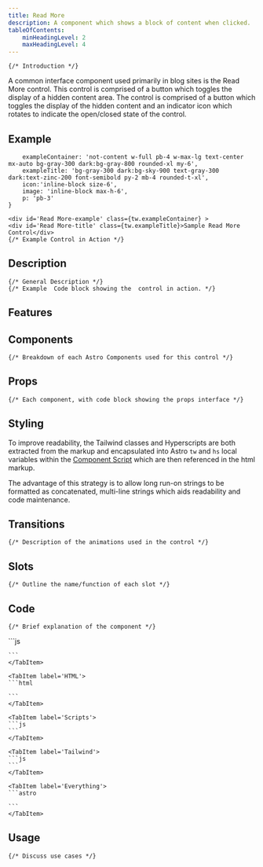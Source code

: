 ```yaml
---
title: Read More
description: A component which shows a block of content when clicked.
tableOfContents:
	minHeadingLevel: 2
	maxHeadingLevel: 4
---
```

		 
	{/* Introduction */}
A common interface component used primarily in blog sites is the Read More control.  This control is comprised of a button which toggles the display of a hidden content area.  The control is comprised of a button which toggles the display of the hidden content and an indicator icon which rotates to indicate the open/closed state of the control.
		 
## Example
		 
		exampleContainer: 'not-content w-full pb-4 w-max-lg text-center mx-auto bg-gray-300 dark:bg-gray-800 rounded-xl my-6',
		exampleTitle: 'bg-gray-300 dark:bg-sky-900 text-gray-300 dark:text-zinc-200 font-semibold py-2 mb-4 rounded-t-xl',
		icon:'inline-block size-6',
		image: 'inline-block max-h-6',
		p: 'pb-3'	
	}
		 
	<div id='Read More-example' class={tw.exampleContainer} >
	<div id='Read More-title' class={tw.exampleTitle}>Sample Read More Control</div>
	{/* Example Control in Action */}
</div>
		 
## Description
	{/* General Description */}
	{/* Example  Code block showing the  control in action. */}
## Features
		 
## Components
	{/* Breakdown of each Astro Components used for this control */}
## Props
	{/* Each component, with code block showing the props interface */}
## Styling
To improve readability, the Tailwind classes and Hyperscripts are both extracted from the markup and encapsulated into  Astro `tw` and `hs` local variables within the [Component Script](https://docs.astro.build/en/basics/astro-components/#the-component-script) which are then referenced in the html markup. 
		 
The advantage of this strategy is to allow long run-on strings to be formatted as concatenated, multi-line strings which aids readability and code maintenance.
		 
## Transitions
	{/* Description of the animations used in the control */}
## Slots
	{/* Outline the name/function of each slot */}
## Code
	{/* Brief explanation of the component */}
		 
<Tabs>
	<TabItem label='Props'>
	```js
		 
	```
	</TabItem>
		 
	<TabItem label='HTML'>
	```html
		 
	```
	</TabItem>
		 
	<TabItem label='Scripts'>
	```js
	```
	</TabItem>
		 
	<TabItem label='Tailwind'>
	```js
	```
	</TabItem>
		 
	<TabItem label='Everything'>
	```astro
		 
	```
	</TabItem>
</Tabs>
		 
##  Usage
	{/* Discuss use cases */}